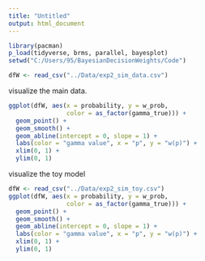 ```yaml
---
title: "Untitled"
output: html_document
---
```



```r
library(pacman)
p_load(tidyverse, brms, parallel, bayesplot)
setwd("C:/Users/95/BayesianDecisionWeights/Code")

```

```r
dfW <- read_csv("../Data/exp2_sim_data.csv")
```

visualize the main data.

```r

ggplot(dfW, aes(x = probability, y = w_prob,
                color = as_factor(gamma_true))) +
  geom_point() +
  geom_smooth() +
  geom_abline(intercept = 0, slope = 1) +
  labs(color = "gamma value", x = "p", y = "w(p)") +
  xlim(0, 1) +
  ylim(0, 1) 

```

visualize the toy model

```r
dfW <- read_csv("../Data/exp2_sim_toy.csv")
ggplot(dfW, aes(x = probability, y = w_prob,
                color = as_factor(gamma_true))) +
  geom_point() +
  geom_smooth() +
  geom_abline(intercept = 0, slope = 1) +
  labs(color = "gamma value", x = "p", y = "w(p)") +
  xlim(0, 1) +
  ylim(0, 1) 

```


